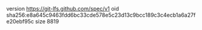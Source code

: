 version https://git-lfs.github.com/spec/v1
oid sha256:e8a645c9463fdd6bc33cde578e5c23d13c9bcc189c3c4ecb1a6a27fe20ebf95c
size 8819
